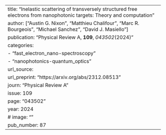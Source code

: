 ---
title: "Inelastic scattering of transversely structured free electrons from nanophotonic targets: Theory and computation"
author: ["Austin G. Nixon", "Matthieu Chalifour", "Marc R. Bourgeois", "Michael Sanchez", "David J. Masiello"]
publication: "Physical Review A, **109**, _043502_(2024)"
categories:
  - "fast_electron_nano-spectroscopy"
  - "nanophotonics-quantum_optics"
url_source: 
url_preprint: "https://arxiv.org/abs/2312.08513"
journ: "Physical Review A"
issue: 109
page: "043502"
year: 2024
# image: ""
pub_number: 87
---